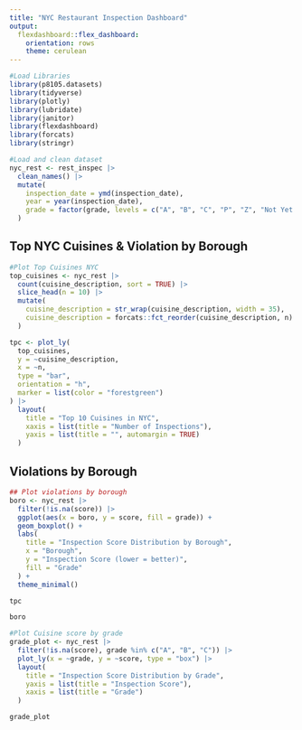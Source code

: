 ```yaml
---
title: "NYC Restaurant Inspection Dashboard"
output:
  flexdashboard::flex_dashboard:
    orientation: rows
    theme: cerulean
---
```


```r
#Load Libraries
library(p8105.datasets)
library(tidyverse)
library(plotly)
library(lubridate)
library(janitor)
library(flexdashboard)
library(forcats)
library(stringr)

#Load and clean dataset
nyc_rest <- rest_inspec |>
  clean_names() |>
  mutate(
    inspection_date = ymd(inspection_date),
    year = year(inspection_date),
    grade = factor(grade, levels = c("A", "B", "C", "P", "Z", "Not Yet Graded"))
  )
```
## Top NYC Cuisines & Violation by Borough
```r
#Plot Top Cuisines NYC
top_cuisines <- nyc_rest |>
  count(cuisine_description, sort = TRUE) |>
  slice_head(n = 10) |>
  mutate(
    cuisine_description = str_wrap(cuisine_description, width = 35),
    cuisine_description = forcats::fct_reorder(cuisine_description, n)
  )

tpc <- plot_ly(
  top_cuisines,
  y = ~cuisine_description,
  x = ~n,
  type = "bar",
  orientation = "h",
  marker = list(color = "forestgreen")
) |>
  layout(
    title = "Top 10 Cuisines in NYC",
    xaxis = list(title = "Number of Inspections"),
    yaxis = list(title = "", automargin = TRUE)
  ) 
```
## Violations by Borough
```r
## Plot violations by borough
boro <- nyc_rest |>
  filter(!is.na(score)) |>
  ggplot(aes(x = boro, y = score, fill = grade)) +
  geom_boxplot() +
  labs(
    title = "Inspection Score Distribution by Borough",
    x = "Borough",
    y = "Inspection Score (lower = better)",
    fill = "Grade"
  ) +
  theme_minimal()
```

```r
tpc
```

```r
boro
```

```r
#Plot Cuisine score by grade
grade_plot <- nyc_rest |>
  filter(!is.na(score), grade %in% c("A", "B", "C")) |>
  plot_ly(x = ~grade, y = ~score, type = "box") |>
  layout(
    title = "Inspection Score Distribution by Grade",
    yaxis = list(title = "Inspection Score"),
    xaxis = list(title = "Grade")
  )
```

```r
grade_plot
```


